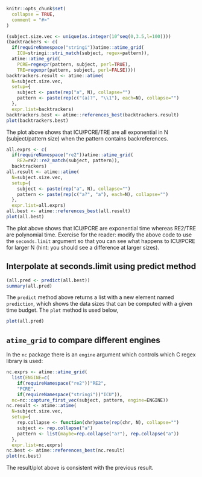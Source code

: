 <!--
%\VignetteEngine{knitr::knitr}
%\VignetteIndexEntry{Example: regular expressions}
-->

```r
knitr::opts_chunk$set(
  collapse = TRUE,
  comment = "#>"
)
```

```r
(subject.size.vec <- unique(as.integer(10^seq(0,3.5,l=100))))
(backtrackers <- c(
  if(requireNamespace("stringi"))atime::atime_grid(
    ICU=stringi::stri_match(subject, regex=pattern)),
  atime::atime_grid(
    PCRE=regexpr(pattern, subject, perl=TRUE),
    TRE=regexpr(pattern, subject, perl=FALSE))))
backtrackers.result <- atime::atime(
  N=subject.size.vec,
  setup={
    subject <- paste(rep("a", N), collapse="")
    pattern <- paste(rep(c("(a)?", "\\1"), each=N), collapse="")
  },
  expr.list=backtrackers)
backtrackers.best <- atime::references_best(backtrackers.result)
plot(backtrackers.best)
```

The plot above shows that ICU/PCRE/TRE are all exponential in N
(subject/pattern size) when the pattern contains backreferences.

```r
all.exprs <- c(
  if(requireNamespace("re2"))atime::atime_grid(
    RE2=re2::re2_match(subject, pattern)),
  backtrackers)
all.result <- atime::atime(
  N=subject.size.vec,
  setup={
    subject <- paste(rep("a", N), collapse="")
    pattern <- paste(rep(c("a?", "a"), each=N), collapse="")
  },
  expr.list=all.exprs)
all.best <- atime::references_best(all.result)
plot(all.best)
```

The plot above shows that ICU/PCRE are exponential time whereas
RE2/TRE are polynomial time. Exercise for the reader: modify the above
code to use the `seconds.limit` argument so that you can see what
happens to ICU/PCRE for larger N (hint: you should see a difference at
larger sizes).

## Interpolate at seconds.limit using predict method

```r
(all.pred <- predict(all.best))
summary(all.pred)
```

The `predict` method above returns a list with a new element named
`prediction`, which shows the data sizes that can be computed with a
given time budget. The `plot` method is used below,

```r
plot(all.pred)
```

## `atime_grid` to compare different engines

In the `nc` package there is an `engine` argument which controls which
C regex library is used:

```r
nc.exprs <- atime::atime_grid(
  list(ENGINE=c(
    if(requireNamespace("re2"))"RE2",
    "PCRE",
    if(requireNamespace("stringi"))"ICU")),
  nc=nc::capture_first_vec(subject, pattern, engine=ENGINE))
nc.result <- atime::atime(
  N=subject.size.vec,
  setup={
    rep.collapse <- function(chr)paste(rep(chr, N), collapse="")
    subject <- rep.collapse("a")
    pattern <- list(maybe=rep.collapse("a?"), rep.collapse("a"))
  },
  expr.list=nc.exprs)
nc.best <- atime::references_best(nc.result)
plot(nc.best)
```

The result/plot above is consistent with the previous result.
